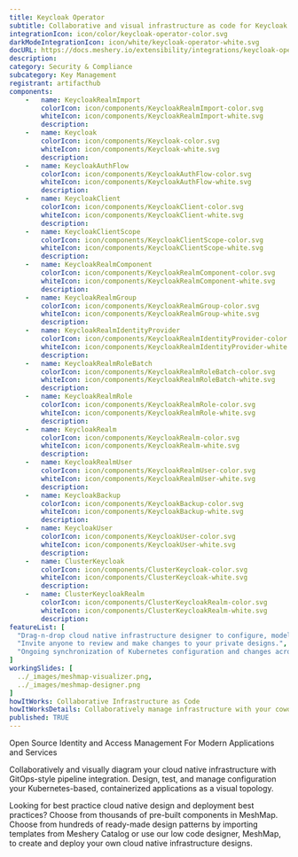 ```yaml
---
title: Keycloak Operator
subtitle: Collaborative and visual infrastructure as code for Keycloak Operator
integrationIcon: icon/color/keycloak-operator-color.svg
darkModeIntegrationIcon: icon/white/keycloak-operator-white.svg
docURL: https://docs.meshery.io/extensibility/integrations/keycloak-operator
description: 
category: Security & Compliance
subcategory: Key Management
registrant: artifacthub
components: 
	-	name: KeycloakRealmImport
		colorIcon: icon/components/KeycloakRealmImport-color.svg
		whiteIcon: icon/components/KeycloakRealmImport-white.svg
		description: 
	-	name: Keycloak
		colorIcon: icon/components/Keycloak-color.svg
		whiteIcon: icon/components/Keycloak-white.svg
		description: 
	-	name: KeycloakAuthFlow
		colorIcon: icon/components/KeycloakAuthFlow-color.svg
		whiteIcon: icon/components/KeycloakAuthFlow-white.svg
		description: 
	-	name: KeycloakClient
		colorIcon: icon/components/KeycloakClient-color.svg
		whiteIcon: icon/components/KeycloakClient-white.svg
		description: 
	-	name: KeycloakClientScope
		colorIcon: icon/components/KeycloakClientScope-color.svg
		whiteIcon: icon/components/KeycloakClientScope-white.svg
		description: 
	-	name: KeycloakRealmComponent
		colorIcon: icon/components/KeycloakRealmComponent-color.svg
		whiteIcon: icon/components/KeycloakRealmComponent-white.svg
		description: 
	-	name: KeycloakRealmGroup
		colorIcon: icon/components/KeycloakRealmGroup-color.svg
		whiteIcon: icon/components/KeycloakRealmGroup-white.svg
		description: 
	-	name: KeycloakRealmIdentityProvider
		colorIcon: icon/components/KeycloakRealmIdentityProvider-color.svg
		whiteIcon: icon/components/KeycloakRealmIdentityProvider-white.svg
		description: 
	-	name: KeycloakRealmRoleBatch
		colorIcon: icon/components/KeycloakRealmRoleBatch-color.svg
		whiteIcon: icon/components/KeycloakRealmRoleBatch-white.svg
		description: 
	-	name: KeycloakRealmRole
		colorIcon: icon/components/KeycloakRealmRole-color.svg
		whiteIcon: icon/components/KeycloakRealmRole-white.svg
		description: 
	-	name: KeycloakRealm
		colorIcon: icon/components/KeycloakRealm-color.svg
		whiteIcon: icon/components/KeycloakRealm-white.svg
		description: 
	-	name: KeycloakRealmUser
		colorIcon: icon/components/KeycloakRealmUser-color.svg
		whiteIcon: icon/components/KeycloakRealmUser-white.svg
		description: 
	-	name: KeycloakBackup
		colorIcon: icon/components/KeycloakBackup-color.svg
		whiteIcon: icon/components/KeycloakBackup-white.svg
		description: 
	-	name: KeycloakUser
		colorIcon: icon/components/KeycloakUser-color.svg
		whiteIcon: icon/components/KeycloakUser-white.svg
		description: 
	-	name: ClusterKeycloak
		colorIcon: icon/components/ClusterKeycloak-color.svg
		whiteIcon: icon/components/ClusterKeycloak-white.svg
		description: 
	-	name: ClusterKeycloakRealm
		colorIcon: icon/components/ClusterKeycloakRealm-color.svg
		whiteIcon: icon/components/ClusterKeycloakRealm-white.svg
		description: 
featureList: [
  "Drag-n-drop cloud native infrastructure designer to configure, model, and deploy your workloads.",
  "Invite anyone to review and make changes to your private designs.",
  "Ongoing synchronization of Kubernetes configuration and changes across any number of clusters."
]
workingSlides: [
  ../_images/meshmap-visualizer.png,
  ../_images/meshmap-designer.png
]
howItWorks: Collaborative Infrastructure as Code
howItWorksDetails: Collaboratively manage infrastructure with your coworkers synchronously sharing the same designs.
published: TRUE
---
```

<p>
Open Source Identity and Access Management For Modern Applications and Services
</p>
<p>
    Collaboratively and visually diagram your cloud native infrastructure with GitOps-style pipeline integration. Design, test, and manage configuration your Kubernetes-based, containerized applications as a visual topology.
</p>
<p>
    Looking for best practice cloud native design and deployment best practices? Choose from thousands of pre-built components in MeshMap. Choose from hundreds of ready-made design patterns by importing templates from Meshery Catalog or use our low code designer, MeshMap, to create and deploy your own cloud native infrastructure designs.
</p>
